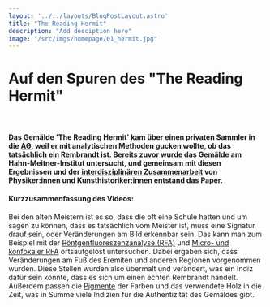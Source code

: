 ```yaml
---
layout: '../../layouts/BlogPostLayout.astro'
title: "The Reading Hermit"
description: "Add desciption here"
image: "/src/imgs/homepage/01_hermit.jpg"
---
```


# Auf den Spuren des "The Reading Hermit"

<YouTube url="https://www.youtube-nocookie.com/embed/BS3fT39euTw?si=kiAn_eui3t2WOfT1"/>

&nbsp;

#### 

#### Das Gemälde 'The Reading Hermit' kam über einen privaten Sammler in die <a href='/posts/Laboratory/'>AG</a>, weil er mit analytischen Methoden gucken wollte, ob das tatsächlich ein Rembrandt ist. Bereits zuvor wurde das Gemälde am Hahn-Meitner-Institut untersucht, und gemeinsam mit diesen Ergebnissen und der <a href='/posts/Transdiciplinary/'>interdisziplinären Zusammenarbeit</a> von Physiker:innen und Kunsthistoriker:innen entstand das Paper. 

#### Kurzzusammenfassung des Videos:
Bei den alten Meistern ist es so, dass die oft eine Schule hatten und um sagen zu können, dass es tatsächlich vom Meister ist, muss eine Signatur drauf sein, oder Veränderungen am Bild erkennbar sein. Das kann man zum Beispiel mit der <a href="/keywords/XRF">Röntgenfluoreszenzanalyse (RFA)</a> und <a href="/keywords/3D-µ-XRF">Micro- und konfokaler RFA</a> ortsaufgelöst untersuchen. Dabei ergaben sich, dass Veränderungen am Fuß des Eremiten und anderen Regionen vorgenommen wurden. Diese Stellen wurden also übermalt und verändert, was ein Indiz dafür sein könnte, dass es sich um einen echten Rembrandt handelt. Außerdem passen die <a href='/keywords/Pigments/'>Pigmente</a> der Farben und das verwendete Holz in die Zeit, was in Summe viele Indizien für die Authentizität des Gemäldes gibt.